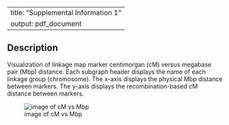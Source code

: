 
---
title: "Supplemental Information 1"
output: pdf_document
---

## Description

Visualization of linkage map marker centimorgan (cM) versus megabase pair (Mbp) distance. Each subgraph header displays the name of each linkage group (chromosome). The x-axis displays the physical Mbp distance between markers. The y-axis displays the recombination-based cM distance between markers.

\pagebreak

![image of cM vs Mbp](\./results_images/cM_vs_bp_comparison.jpg)


